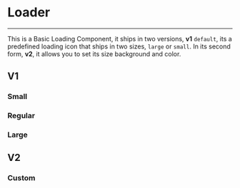 
<Meta title='Misc/Loader' component={Loader} />


# Loader

<hr />


This is a Basic Loading Component, it ships in two versions, **v1** `default`, its a predefined loading
icon that ships in two sizes, `large` or `small`. In its second form, **v2**, it allows you to set its size
background and color.


## V1
### Small

<Preview>
  <Story name="Small">
    <Loader size="small"/>
  </Story>
</Preview>

### Regular

<Preview>
  <Story name="Regular">
    <Loader size="regular"/>
  </Story>
</Preview>

### Large

<Preview>
  <Story name="Large">
    <Loader size="large"/>
  </Story>
</Preview>

## V2

### Custom

<Preview>
  <Story name="Custom">
    <Loader type="v2" size="small" color="#ff0057" />
  </Story>
</Preview>


<Props of={Loader} />
